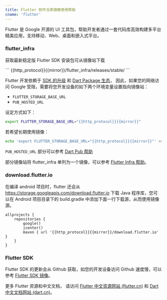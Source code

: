 ```yaml
---
title: Flutter 软件仓库镜像使用帮助
cname: 'flutter'
---
```


Flutter 是 Google 开源的 UI 工具包，帮助开发者通过一套代码库高效构建多平台精美应用，支持移动、Web、桌面和嵌入式平台。

### flutter_infra

获取最新稳定版 Flutter SDK 安装包可从镜像站下载

<CodeBlock>
```
{{http_protocol}}{{mirror}}/flutter_infra/releases/stable/
```
</CodeBlock>

Flutter 开发依赖于 [SDK 的升级](https://flutter.cn/docs/development/tools/sdk/upgrading) 和 [Dart Package 生态](https://pub.flutter-io.cn/)，
因此，如果您的网络访问 Google 受阻，需要将您开发设备的如下两个环境变量设置指向镜像站：
- `FLUTTER_STORAGE_BASE_URL`
- `PUB_HOSTED_URL`

设定方式如下：

<CodeBlock>

```bash
export FLUTTER_STORAGE_BASE_URL="{{http_protocol}}{{mirror}}"
```

</CodeBlock>

若希望长期使用镜像：

<CodeBlock>

```bash
echo 'export FLUTTER_STORAGE_BASE_URL="{{http_protocol}}{{mirror}}"' >> ~/.bashrc
```

</CodeBlock>

`PUB_HOSTED_URL` 部分可以参考 [Dart Pub 帮助](/dart-pub/)

部分镜像站将 flutter_infra 单列为一个镜像，可以参考 [Flutter Infra 帮助](/flutter_infra/)。

### download.flutter.io

在编译 android 项目时，flutter 还会从 https://storage.googleapis.com/download.flutter.io 下载 Java 程序库，您可以在 Android 项目目录下的 build.gradle 中添加下面一行下载源，从而使用镜像源。

<CodeBlock>

```
allprojects {
    repositories {
        google()
        jcenter()
        maven { url '{{http_protocol}}{{mirror}}/download.flutter.io' }
    }
}
```

</CodeBlock>

### Flutter SDK

Flutter SDK 的更新会从 Github 获取，如您的开发设备访问 Github 速度慢，可以参考 [Flutter SDK 镜像](/flutter-sdk.git/)。

更多 Flutter 资源和中文文档，
请访问 [Flutter 中文资源网站 (flutter.cn)](https://flutter.cn) 和 [Dart 中文文档网站 (dart.cn)](https://dart.cn/)。
